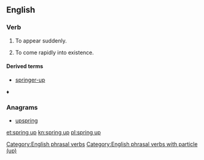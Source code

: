 ==English==

===Verb===
{{en-verb|springs up|springing up|sprang up|sprung up}}

# {{intransitive}} To appear suddenly.
# {{intransitive|figuratively}} To come rapidly into existence.

====Derived terms====
* [[springer-up]]
♦

===Anagrams===
* [[upspring#English|upspring]]

[[Category:English phrasal verbs]]
[[Category:English phrasal verbs with particle (up)]]

[[et:spring up]]
[[kn:spring up]]
[[pl:spring up]]